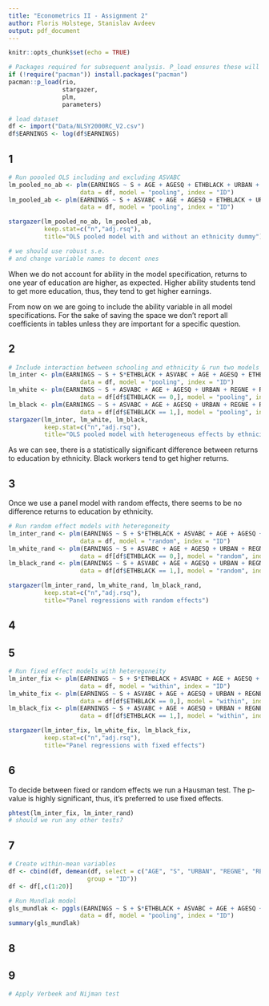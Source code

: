 ```yaml
---
title: "Econometrics II - Assignment 2"
author: Floris Holstege, Stanislav Avdeev
output: pdf_document
---
```


```r
knitr::opts_chunk$set(echo = TRUE)

# Packages required for subsequent analysis. P_load ensures these will be installed and loaded. 
if (!require("pacman")) install.packages("pacman")
pacman::p_load(rio,
               stargazer,
               plm,
               parameters)

# load dataset
df <- import("Data/NLSY2000RC_V2.csv")
df$EARNINGS <- log(df$EARNINGS)
```

## 1

```r
# Run poooled OLS including and excluding ASVABC
lm_pooled_no_ab <- plm(EARNINGS ~ S + AGE + AGESQ + ETHBLACK + URBAN + REGNE + REGNC + REGW,
                    data = df, model = "pooling", index = "ID")
lm_pooled_ab <- plm(EARNINGS ~ S + ASVABC + AGE + AGESQ + ETHBLACK + URBAN + REGNE + REGNC + REGW,
                    data = df, model = "pooling", index = "ID")

stargazer(lm_pooled_no_ab, lm_pooled_ab,
          keep.stat=c("n","adj.rsq"),
          title="OLS pooled model with and without an ethnicity dummy")

# we should use robust s.e.
# and change variable names to decent ones
```

When we do not account for ability in the model specification, returns to one year of education are higher, as expected. Higher ability students tend to get more education, thus, they tend to get higher earnings.

From now on we are going to include the ability variable in all model specifications. For the sake of saving the space we don't report all coefficients in tables unless they are important for a specific question.

\begin{table}[!htbp] \centering 
  \caption{OLS pooled model with and without an ethnicity dummy} 
  \label{} 
\begin{tabular}{@{\extracolsep{5pt}}lcc} 
\\[-1.8ex]\hline 
\hline \\[-1.8ex] 
 & \multicolumn{2}{c}{\textit{Dependent variable:}} \\ 
\cline{2-3} 
\\[-1.8ex] & \multicolumn{2}{c}{EARNINGS} \\ 
\\[-1.8ex] & (1) & (2)\\ 
\hline \\[-1.8ex] 
 S & 0.070$^{***}$ & 0.048$^{***}$ \\ 
  & (0.001) & (0.001) \\ 
  & & \\ 
 ASVABC &  & 0.011$^{***}$ \\ 
  &  & (0.0003) \\ 
  & & \\ 
 Constant & $-$0.079 & $-$0.386$^{***}$ \\ 
  & (0.051) & (0.051) \\ 
  & & \\ 
\hline \\[-1.8ex] 
Observations & 40,043 & 40,043 \\ 
Adjusted R$^{2}$ & 0.292 & 0.313 \\ 
\hline 
\hline \\[-1.8ex] 
\textit{Note:}  & \multicolumn{2}{r}{$^{*}$p$<$0.1; $^{**}$p$<$0.05; $^{***}$p$<$0.01} \\ 
\end{tabular} 
\end{table} 

## 2


```r
# Include interaction between schooling and ethnicity & run two models for two races separately
lm_inter <- plm(EARNINGS ~ S + S*ETHBLACK + ASVABC + AGE + AGESQ + ETHBLACK + URBAN + REGNE + REGNC + REGW,
                    data = df, model = "pooling", index = "ID")
lm_white <- plm(EARNINGS ~ S + ASVABC + AGE + AGESQ + URBAN + REGNE + REGNC + REGW,
                    data = df[df$ETHBLACK == 0,], model = "pooling", index = "ID")
lm_black <- plm(EARNINGS ~ S + ASVABC + AGE + AGESQ + URBAN + REGNE + REGNC + REGW,
                    data = df[df$ETHBLACK == 1,], model = "pooling", index = "ID")
stargazer(lm_inter, lm_white, lm_black,
          keep.stat=c("n","adj.rsq"),
          title="OLS pooled model with heterogeneous effects by ethnicity")
```

As we can see, there is a statistically significant difference between returns to education by ethnicity. Black workers tend to get higher returns.

\begin{table}[!htbp] \centering 
  \caption{OLS pooled model with heterogeneous effects by ethnicity} 
  \label{} 
\begin{tabular}{@{\extracolsep{5pt}}lccc} 
\\[-1.8ex]\hline 
\hline \\[-1.8ex] 
 & \multicolumn{3}{c}{\textit{Dependent variable:}} \\ 
\cline{2-4} 
\\[-1.8ex] & \multicolumn{3}{c}{EARNINGS} \\ 
\\[-1.8ex] & (1) & (2) & (3)\\ 
\hline \\[-1.8ex] 
 S & 0.046$^{***}$ & 0.046$^{***}$ & 0.061$^{***}$ \\ 
  & (0.001) & (0.001) & (0.003) \\ 
  & & & \\ 
 S:ETHBLACK & 0.016$^{***}$ &  &  \\ 
  & (0.003) &  &  \\ 
  & & & \\ 
 Constant & $-$0.370$^{***}$ & $-$0.437$^{***}$ & 0.038 \\ 
  & (0.051) & (0.054) & (0.140) \\ 
  & & & \\ 
\hline \\[-1.8ex] 
Observations & 40,043 & 35,223 & 4,820 \\ 
Adjusted R$^{2}$ & 0.313 & 0.299 & 0.314 \\ 
\hline 
\hline \\[-1.8ex] 
\textit{Note:}  & \multicolumn{3}{r}{$^{*}$p$<$0.1; $^{**}$p$<$0.05; $^{***}$p$<$0.01} \\ 
\end{tabular} 
\end{table} 

## 3 

Once we use a panel model with random effects, there seems to be no difference returns to education by ethnicity.

```r
# Run random effect models with heteregoneity
lm_inter_rand <- plm(EARNINGS ~ S + S*ETHBLACK + ASVABC + AGE + AGESQ + ETHBLACK + URBAN + REGNE + REGNC + REGW,
                    data = df, model = "random", index = "ID")
lm_white_rand <- plm(EARNINGS ~ S + ASVABC + AGE + AGESQ + URBAN + REGNE + REGNC + REGW,
                    data = df[df$ETHBLACK == 0,], model = "random", index = "ID")
lm_black_rand <- plm(EARNINGS ~ S + ASVABC + AGE + AGESQ + URBAN + REGNE + REGNC + REGW,
                    data = df[df$ETHBLACK == 1,], model = "random", index = "ID")

stargazer(lm_inter_rand, lm_white_rand, lm_black_rand,
          keep.stat=c("n","adj.rsq"),
          title="Panel regressions with random effects")
```

\begin{table}[!htbp] \centering 
  \caption{Panel regressions with random effects} 
  \label{} 
\begin{tabular}{@{\extracolsep{5pt}}lccc} 
\\[-1.8ex]\hline 
\hline \\[-1.8ex] 
 & \multicolumn{3}{c}{\textit{Dependent variable:}} \\ 
\cline{2-4} 
\\[-1.8ex] & \multicolumn{3}{c}{EARNINGS} \\ 
\\[-1.8ex] & (1) & (2) & (3)\\ 
\hline \\[-1.8ex] 
 S & 0.051$^{***}$ & 0.049$^{***}$ & 0.052$^{***}$ \\ 
  & (0.002) & (0.002) & (0.006) \\ 
  & & & \\ 
 S:ETHBLACK & $-$0.004 &  &  \\ 
  & (0.006) &  &  \\ 
  & & & \\ 
 Constant & $-$0.452$^{***}$ & $-$0.467$^{***}$ & $-$0.223$^{*}$ \\ 
  & (0.048) & (0.050) & (0.122) \\ 
  & & & \\ 
\hline \\[-1.8ex] 
Observations & 40,043 & 35,223 & 4,820 \\ 
Adjusted R$^{2}$ & 0.366 & 0.371 & 0.322 \\ 
\hline 
\hline \\[-1.8ex] 
\textit{Note:}  & \multicolumn{3}{r}{$^{*}$p$<$0.1; $^{**}$p$<$0.05; $^{***}$p$<$0.01} \\ 
\end{tabular} 
\end{table} 


## 4

## 5

```r
# Run fixed effect models with heteregoneity
lm_inter_fix <- plm(EARNINGS ~ S + S*ETHBLACK + ASVABC + AGE + AGESQ + ETHBLACK + URBAN + REGNE + REGNC + REGW,
                    data = df, model = "within", index = "ID")
lm_white_fix <- plm(EARNINGS ~ S + ASVABC + AGE + AGESQ + URBAN + REGNE + REGNC + REGW,
                    data = df[df$ETHBLACK == 0,], model = "within", index = "ID")
lm_black_fix <- plm(EARNINGS ~ S + ASVABC + AGE + AGESQ + URBAN + REGNE + REGNC + REGW,
                    data = df[df$ETHBLACK == 1,], model = "within", index = "ID")

stargazer(lm_inter_fix, lm_white_fix, lm_black_fix,
          keep.stat=c("n","adj.rsq"),
          title="Panel regressions with fixed effects")
```

\begin{table}[!htbp] \centering 
  \caption{Panel regressions with fixed effects} 
  \label{} 
\begin{tabular}{@{\extracolsep{5pt}}lccc} 
\\[-1.8ex]\hline 
\hline \\[-1.8ex] 
 & \multicolumn{3}{c}{\textit{Dependent variable:}} \\ 
\cline{2-4} 
\\[-1.8ex] & \multicolumn{3}{c}{EARNINGS} \\ 
\\[-1.8ex] & (1) & (2) & (3)\\ 
\hline \\[-1.8ex] 
 S & 0.053$^{***}$ & 0.049$^{***}$ & 0.027$^{**}$ \\ 
  & (0.004) & (0.004) & (0.011) \\ 
  & & & \\ 
 S:ETHBLACK & $-$0.062$^{***}$ &  &  \\ 
  & (0.012) &  &  \\ 
  & & & \\ 
\hline \\[-1.8ex] 
Observations & 40,043 & 35,223 & 4,820 \\ 
Adjusted R$^{2}$ & 0.152 & 0.165 & 0.047 \\ 
\hline 
\hline \\[-1.8ex] 
\textit{Note:}  & \multicolumn{3}{r}{$^{*}$p$<$0.1; $^{**}$p$<$0.05; $^{***}$p$<$0.01} \\ 
\end{tabular} 
\end{table} 

## 6 

To decide between fixed or random effects we run a Hausman test. The p-value is highly significant, thus, it's preferred to use fixed effects.

```r
phtest(lm_inter_fix, lm_inter_rand)
# should we run any other tests?
```

## 7

```r
# Create within-mean variables
df <- cbind(df, demean(df, select = c("AGE", "S", "URBAN", "REGNE", "REGNC", "REGW", "AGESQ"), 
                      group = "ID"))
df <- df[,c(1:20)]

# Run Mundlak model
gls_mundlak <- pggls(EARNINGS ~ S + S*ETHBLACK + ASVABC + AGE + AGESQ + ETHBLACK + URBAN + REGNE + REGNC + REGW + S_between + AGE_between + AGESQ_between + URBAN_between + REGNE_between + REGNC_between + REGW_between,
                    data = df, model = "pooling", index = "ID")
summary(gls_mundlak)
```

## 8

## 9

```r
# Apply Verbeek and Nijman test
```


